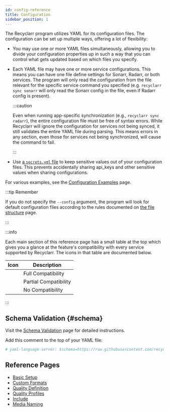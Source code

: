 ```yaml
---
id: config-reference
title: Configuration
sidebar_position: 1
---
```


The Recyclarr program utilizes YAML for its configuration files. The configuration can be set up
multiple ways, offering a lot of flexibility:

- You may use one or more YAML files simultaneously, allowing you to divide your configuration
  properties up in such a way that you can control what gets updated based on which files you
  specify.

- Each YAML file may have one or more service configurations. This means you can have one file
  define settings for Sonarr, Radarr, or both services. The program will only read the configuration
  from the file relevant for the specific service command you specified (e.g. `recyclarr sync
  sonarr` will only read the Sonarr config in the file, even if Radarr config is present).

  :::caution

  Even when running app-specific synchronization (e.g., `recyclarr sync radarr`), the entire
  configuration file must be free of syntax errors. While Recyclarr will ignore the configuration
  for services not being synced, it still validates the entire YAML file during parsing. This means
  errors in any section, even those for services not being synchronized, will cause the command to
  fail.

  :::

- Use [a `secrets.yml` file](/yaml/secrets-reference.mdx) to keep sensitive values out of your
  configuration files. This prevents accidentally sharing api_keys and other sensitive values when
  sharing configurations.

For various examples, see the [Configuration Examples] page.

[Configuration Examples]: /yaml/configuration-examples.mdx

:::tip Remember

If you do not specify the `--config` argument, the program will look for default configuration files
according to the rules documented on [the file structure](/file-structure.mdx#default-yaml) page.

:::

:::info

Each main section of this reference page has a small table at the top which gives you a glance at
the feature's compatibility with every service supported by Recyclarr. The icons in that table are
documented below.

|                           Icon                           | Description           |
| :------------------------------------------------------: | --------------------- |
| <icon icon="mdi:check-bold" height="24" color="green" /> | Full Compatibility    |
|   <icon icon="mdi:tilde" height="24" color="yellow" />   | Partial Compatibility |
| <icon icon="mdi:close-thick" height="24" color="red" />  | No Compatibility      |

:::

## Schema Validation {#schema}

Visit the [Schema Validation](/schema-validation.mdx) page for detailed instructions.

Add this comment to the top of your YAML file:

```yml
# yaml-language-server: $schema=https://raw.githubusercontent.com/recyclarr/recyclarr/master/schemas/config-schema.json
```

## Reference Pages

- [Basic Setup](basic.mdx)
- [Custom Formats](custom-formats.mdx)
- [Quality Definition](quality-definition.mdx)
- [Quality Profiles](quality-profiles.mdx)
- [Include](include.mdx)
- [Media Naming](media-naming.mdx)
